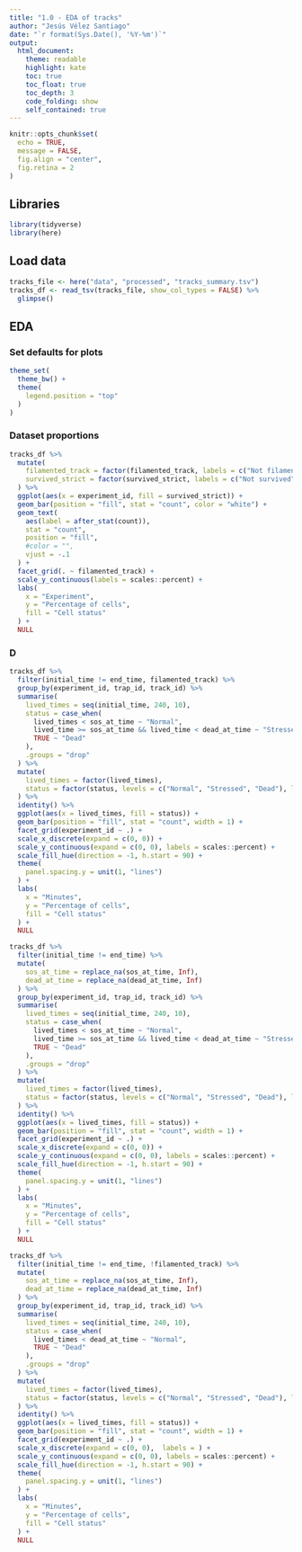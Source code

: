 ```yaml
---
title: "1.0 - EDA of tracks"
author: "Jesús Vélez Santiago"
date: "`r format(Sys.Date(), '%Y-%m')`"
output: 
  html_document:
    theme: readable
    highlight: kate
    toc: true
    toc_float: true
    toc_depth: 3
    code_folding: show
    self_contained: true
---
```


```r
knitr::opts_chunk$set(
  echo = TRUE,
  message = FALSE,
  fig.align = "center",
  fig.retina = 2
)
```

## Libraries

```r
library(tidyverse)
library(here)
```

## Load data

```r
tracks_file <- here("data", "processed", "tracks_summary.tsv")
tracks_df <- read_tsv(tracks_file, show_col_types = FALSE) %>%
  glimpse()
```

## EDA

### Set defaults for plots

```r
theme_set(
  theme_bw() +
  theme(
    legend.position = "top"
  )
)
```

### Dataset proportions

```r
tracks_df %>% 
  mutate(
    filamented_track = factor(filamented_track, labels = c("Not filamented", "Filamented")),
    survived_strict = factor(survived_strict, labels = c("Not survived", "Survived"))
  ) %>% 
  ggplot(aes(x = experiment_id, fill = survived_strict)) +
  geom_bar(position = "fill", stat = "count", color = "white") +
  geom_text(
    aes(label = after_stat(count)),
    stat = "count",
    position = "fill",
    #color = "", 
    vjust = -.1
  ) +
  facet_grid(. ~ filamented_track) +
  scale_y_continuous(labels = scales::percent) +
  labs(
    x = "Experiment",
    y = "Percentage of cells",
    fill = "Cell status"
  ) +
  NULL
```

### D

```r
tracks_df %>% 
  filter(initial_time != end_time, filamented_track) %>% 
  group_by(experiment_id, trap_id, track_id) %>% 
  summarise(
    lived_times = seq(initial_time, 240, 10),
    status = case_when(
      lived_times < sos_at_time ~ "Normal",
      lived_time >= sos_at_time && lived_time < dead_at_time ~ "Stressed",
      TRUE ~ "Dead"
    ),
    .groups = "drop"
  ) %>% 
  mutate(
    lived_times = factor(lived_times),
    status = factor(status, levels = c("Normal", "Stressed", "Dead"), labels = c("Normal", "Stressed", "Dead"))
  ) %>% 
  identity() %>% 
  ggplot(aes(x = lived_times, fill = status)) +
  geom_bar(position = "fill", stat = "count", width = 1) +
  facet_grid(experiment_id ~ .) +
  scale_x_discrete(expand = c(0, 0)) +
  scale_y_continuous(expand = c(0, 0), labels = scales::percent) +
  scale_fill_hue(direction = -1, h.start = 90) +
  theme(
    panel.spacing.y = unit(1, "lines")
  ) +
  labs(
    x = "Minutes",
    y = "Percentage of cells",
    fill = "Cell status"
  ) +
  NULL
```

```r
tracks_df %>% 
  filter(initial_time != end_time) %>% 
  mutate(
    sos_at_time = replace_na(sos_at_time, Inf),
    dead_at_time = replace_na(dead_at_time, Inf)
  ) %>% 
  group_by(experiment_id, trap_id, track_id) %>% 
  summarise(
    lived_times = seq(initial_time, 240, 10),
    status = case_when(
      lived_times < sos_at_time ~ "Normal",
      lived_time >= sos_at_time && lived_time < dead_at_time ~ "Stressed",
      TRUE ~ "Dead"
    ),
    .groups = "drop"
  ) %>% 
  mutate(
    lived_times = factor(lived_times),
    status = factor(status, levels = c("Normal", "Stressed", "Dead"), labels = c("Normal", "Stressed", "Dead"))
  ) %>% 
  identity() %>% 
  ggplot(aes(x = lived_times, fill = status)) +
  geom_bar(position = "fill", stat = "count", width = 1) +
  facet_grid(experiment_id ~ .) +
  scale_x_discrete(expand = c(0, 0)) +
  scale_y_continuous(expand = c(0, 0), labels = scales::percent) +
  scale_fill_hue(direction = -1, h.start = 90) +
  theme(
    panel.spacing.y = unit(1, "lines")
  ) +
  labs(
    x = "Minutes",
    y = "Percentage of cells",
    fill = "Cell status"
  ) +
  NULL
```

```r
tracks_df %>% 
  filter(initial_time != end_time, !filamented_track) %>% 
  mutate(
    sos_at_time = replace_na(sos_at_time, Inf),
    dead_at_time = replace_na(dead_at_time, Inf)
  ) %>% 
  group_by(experiment_id, trap_id, track_id) %>% 
  summarise(
    lived_times = seq(initial_time, 240, 10),
    status = case_when(
      lived_times < dead_at_time ~ "Normal",
      TRUE ~ "Dead"
    ),
    .groups = "drop"
  ) %>% 
  mutate(
    lived_times = factor(lived_times),
    status = factor(status, levels = c("Normal", "Stressed", "Dead"), labels = c("Normal", "Stressed", "Dead"))
  ) %>% 
  identity() %>% 
  ggplot(aes(x = lived_times, fill = status)) +
  geom_bar(position = "fill", stat = "count", width = 1) +
  facet_grid(experiment_id ~ .) +
  scale_x_discrete(expand = c(0, 0),  labels = ) +
  scale_y_continuous(expand = c(0, 0), labels = scales::percent) +
  scale_fill_hue(direction = -1, h.start = 90) +
  theme(
    panel.spacing.y = unit(1, "lines")
  ) +
  labs(
    x = "Minutes",
    y = "Percentage of cells",
    fill = "Cell status"
  ) +
  NULL
```
